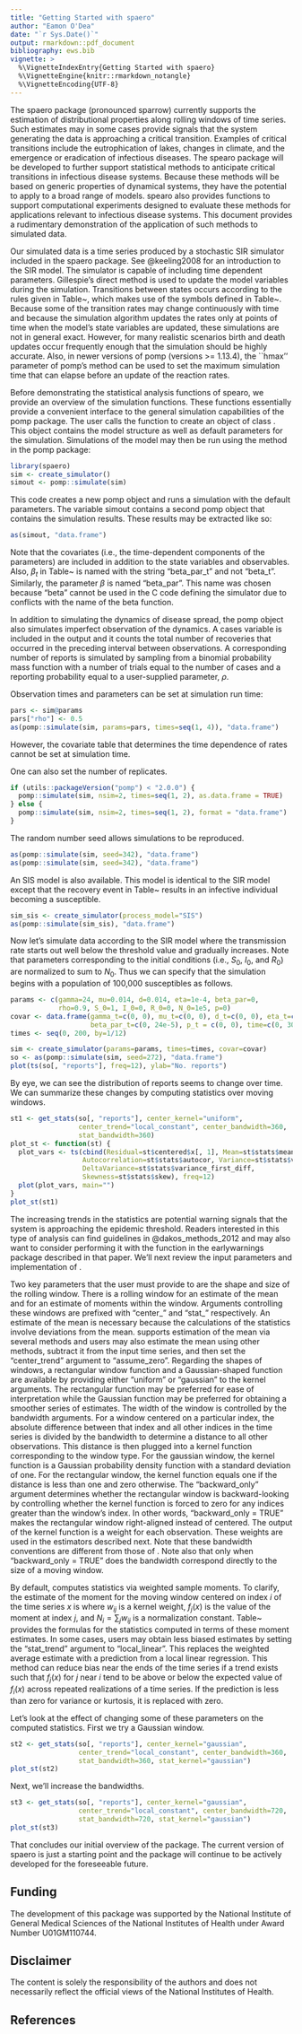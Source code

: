 ```yaml
---
title: "Getting Started with spaero"
author: "Eamon O'Dea"
date: "`r Sys.Date()`"
output: rmarkdown::pdf_document
bibliography: ews.bib
vignette: >
  %\VignetteIndexEntry{Getting Started with spaero}
  %\VignetteEngine{knitr::rmarkdown_notangle}
  %\VignetteEncoding{UTF-8}
---
```


The spaero package (pronounced sparrow) currently supports the
estimation of distributional properties along rolling windows of time
series. Such estimates may in some cases provide signals that the
system generating the data is approaching a critical
transition. Examples of critical transitions include the
eutrophication of lakes, changes in climate, and the emergence or
eradication of infectious diseases. The spearo package will be
developed to further support statistical methods to anticipate
critical transitions in infectious disease systems. Because these
methods will be based on generic properties of dynamical systems, they
have the potential to apply to a broad range of models.  spearo also
provides functions to support computational experiments designed to
evaluate these methods for applications relevant to infectious disease
systems. This document provides a rudimentary demonstration of the
application of such methods to simulated data.

Our simulated data is a time series produced by a stochastic SIR
simulator included in the spaero package. See @keeling2008 for an
introduction to the SIR model. The simulator is capable of including
time dependent parameters. Gillespie's direct method is used to update
the model variables during the simulation. Transitions between states
occurs according to the rules given in Table~\ref{trules}, which makes
use of the symbols defined in Table~\ref{tsymb}. Because some of the
transition rates may change continuously with time and because the
simulation algorithm updates the rates only at points of time when the
model's state variables are updated, these simulations are not in
general exact. However, for many realistic scenarios birth and death
updates occur frequently enough that the simulation should be highly
accurate. Also, in newer versions of pomp (versions >= 1.13.4), the
``hmax'' parameter of pomp's \texttt{simulate} method can be used to
set the maximum simulation time that can elapse before an update of
the reaction rates.

\begin{table}[h] \caption{Transition rules for our stochastic SIR model}
\label{trules}
\begin{tabular}{lll} \hline{Event}&{($\Delta S,\Delta I, \Delta R$)}&{Rate}\\
\hline birth of a susceptible & $(1,0,0)$ & $ N_0 (\mu + \mu_t) [1 - (p + pt_t)] $\\
death of a susceptible & $(-1,0,0)$& $S (d + d_t)$\\
infection & $(-1,1,0)$ & $(\beta + \beta_t) I S + (\eta + \eta_t) S$\\
death of an infective & $(0,-1,0)$ & $I (d + d_t)$\\
recovery of an infective & $(0,-1,1)$ & $I (\gamma + \gamma_t)$\\
death of a removed & $(0,0,-1)$ & $R (d + d_t)$\\
birth of a vaccinated & $(0,0,1)$ & $ N_0 (\mu + \mu_t) (p + p_t)$\\
\hline \end{tabular} \end{table}

\begin{table}[h] \caption{Model symbol definitions. Time-dependent rates have a $t$ subscript.}
\label{tsymb}
\begin{tabular}{ll}
\hline
{Symbol}&{Definition}\\
\hline
$\eta, \eta_t$ & rate of infection from outside of population (i.e., sparking rate) \\
$\beta, \beta_t$ & rates of transmission from within population contacts \\
$\mu, \mu_t$ & birth rates \\
$d, d_t$ & death rates \\
$p, p_t$ & vaccination rates \\
$S$ & number of susceptible individuals\\
$I$ & number of infective individuals \\
$R$ & number of removed individuals \\
$N$ & total population size, $S + I + R$ \\
$N_0$ & initial total population size \\
\hline \end{tabular} \end{table}

Before demonstrating the statistical analysis functions of spearo, we
provide an overview of the simulation functions. These functions
essentially provide a convenient interface to the general simulation
capabilities of the pomp package. The user calls the
\texttt{create\_simulator} function to create an object of class \texttt{pomp}. This
object contains the model structure as well as default parameters for
the simulation. Simulations of the model may then be run using the
\texttt{simulate} method in the pomp package:
```r
library(spaero)
sim <- create_simulator()
simout <- pomp::simulate(sim)
```

This code creates a new pomp object and runs a simulation with the
default parameters. The variable simout contains a second pomp object
that contains the simulation results. These results may be extracted
like so:
```r
as(simout, "data.frame")
```
Note that the covariates (i.e., the time-dependent components of the
parameters) are included in addition to the state variables and
observables. Also, $\beta_t$ in Table~\ref{tsymb} is named with the
string "beta_par_t" and not "beta_t". Similarly, the parameter $\beta$
is named "beta_par". This name was chosen because "beta" cannot be
used in the C code defining the simulator due to conflicts with the
name of the beta function.

In addition to simulating the dynamics of disease spread, the pomp
object also simulates imperfect observation of the dynamics. A cases
variable is included in the output and it counts the total number of
recoveries that occurred in the preceding interval between
observations. A corresponding number of reports is simulated by
sampling from a binomial probability mass function with a number of
trials equal to the number of cases and a reporting probability equal
to a user-supplied parameter, $\rho$.

Observation times and parameters can be set at simulation run time:
```r
pars <- sim@params
pars["rho"] <- 0.5
as(pomp::simulate(sim, params=pars, times=seq(1, 4)), "data.frame")
```
However, the covariate table that determines the time dependence of
rates cannot be set at simulation time.

One can also set the number of replicates.
```r
if (utils::packageVersion("pomp") < "2.0.0") {
  pomp::simulate(sim, nsim=2, times=seq(1, 2), as.data.frame = TRUE)
} else {
  pomp::simulate(sim, nsim=2, times=seq(1, 2), format = "data.frame")
}
```

The random number seed allows simulations to be reproduced.
```r
as(pomp::simulate(sim, seed=342), "data.frame")
as(pomp::simulate(sim, seed=342), "data.frame")
```

An SIS model is also available. This model is identical to the SIR
model except that the recovery event in Table~\ref{trules} results in an
infective individual becoming a susceptible.
```r
sim_sis <- create_simulator(process_model="SIS")
as(pomp::simulate(sim_sis), "data.frame")
```

Now let's simulate data according to the SIR model where the
transmission rate starts out well below the threshold value and
gradually increases. Note that parameters corresponding to the initial
conditions (i.e., $S_0$, $I_0$, and $R_0$) are
normalized to sum to $N_0$. Thus we can specify that the
simulation begins with a population of 100,000 susceptibles as
follows.

```r

params <- c(gamma=24, mu=0.014, d=0.014, eta=1e-4, beta_par=0,
            rho=0.9, S_0=1, I_0=0, R_0=0, N_0=1e5, p=0)
covar <- data.frame(gamma_t=c(0, 0), mu_t=c(0, 0), d_t=c(0, 0), eta_t=c(0, 0),
                    beta_par_t=c(0, 24e-5), p_t = c(0, 0), time=c(0, 300))
times <- seq(0, 200, by=1/12)

sim <- create_simulator(params=params, times=times, covar=covar)
so <- as(pomp::simulate(sim, seed=272), "data.frame")
plot(ts(so[, "reports"], freq=12), ylab="No. reports")

```

By eye, we can see the distribution of reports seems to change over
time. We can summarize these changes by computing statistics over
moving windows.

```r

st1 <- get_stats(so[, "reports"], center_kernel="uniform",
                 center_trend="local_constant", center_bandwidth=360,
                 stat_bandwidth=360)
plot_st <- function(st) {
  plot_vars <- ts(cbind(Residual=st$centered$x[, 1], Mean=st$stats$mean,
                  Autocorrelation=st$stats$autocor, Variance=st$stats$variance,
                  DeltaVariance=st$stats$variance_first_diff,
                  Skewness=st$stats$skew), freq=12)
  plot(plot_vars, main="")
}
plot_st(st1)

```

The increasing trends in the statistics are potential warning
signals that the system is approaching the epidemic threshold. Readers
interested in this type of analysis can find guidelines in
@dakos_methods_2012 and may also want to consider performing it with
the \texttt{generic\_ews} function in the earlywarnings package
described in that paper. We'll next review the input parameters and
implementation of \texttt{get\_stats}.

Two key parameters that the user must provide to \texttt{get\_stats}
are the shape and size of the rolling window. There is a rolling
window for an estimate of the mean and for an estimate of moments
within the window. Arguments controlling these windows are prefixed
with "center_" and "stat_" respectively. An estimate of the mean is
necessary because the calculations of the statistics involve
deviations from the mean. \texttt{get\_stats} supports estimation of
the mean via several methods and users may also estimate the mean
using other methods, subtract it from the input time series, and then
set the "center_trend" argument to "assume_zero". Regarding the shapes
of windows, a rectangular window function and a Gaussian-shaped
function are available by providing either "uniform" or "gaussian" to
the kernel arguments. The rectangular function may be preferred for
ease of interpretation while the Gaussian function may be preferred
for obtaining a smoother series of estimates. The width of the window
is controlled by the bandwidth arguments. For a window centered on a
particular index, the absolute difference between that index and all
other indices in the time series is divided by the bandwidth to
determine a distance to all other observations. This distance is then
plugged into a kernel function corresponding to the window type. For
the gaussian window, the kernel function is a Gaussian probability
density function with a standard deviation of one. For the rectangular
window, the kernel function equals one if the distance is less than
one and zero otherwise. The "backward_only" argument determines
whether the rectangular window is backward-looking by controlling
whether the kernel function is forced to zero for any indices greater
than the window's index. In other words, "backward_only = TRUE" makes
the rectangular window right-aligned instead of centered. The output
of the kernel function is a weight for each observation. These weights
are used in the estimators described next. Note that these bandwidth
conventions are different from those of \texttt{generic\_ews}. Note
also that only when "backward_only = TRUE" does the bandwidth
correspond directly to the size of a moving window.

By default, \texttt{get\_stats} computes statistics via weighted
sample moments. To clarify, the estimate of the moment for the moving
window centered on index $i$ of the time series $x$ is
\begin{equation} m_i(f_j(x)) = \sum_j w_{ij} f_j(x) / N_i,
\end{equation} where $w_{ij}$ is a kernel weight, $f_j(x)$ is the
value of the moment at index $j$, and $N_i = \sum_j w_{ij}$ is a
normalization constant. Table~\ref{tstats} provides the formulas for
the statistics computed in terms of these moment estimates.  In some
cases, users may obtain less biased estimates by setting the
"stat_trend" argument to "local_linear". This replaces the weighted
average estimate with a prediction from a local linear
regression. This method can reduce bias near the ends of the time
series if a trend exists such that $f_j(x)$ for $j$ near $i$ tend to
be above or below the expected value of $f_i(x)$ across repeated
realizations of a time series. If the prediction is less than zero for
variance or kurtosis, it is replaced with zero.

\begin{table}[h] \caption{Formulas for moving window statistics in terms of moment estimates.}  \label{tstats}
\begin{tabular}{ll}
\hline
Statistic & Formula\\
\hline
$\textrm{mean}_i$ & $m_i(x_j)$ \\
$\textrm{variance}_i$ & $m_i((x_j - \textrm{mean}_j)^2)$ \\
$\textrm{variance\_first\_diff}_i$ & $\textrm{variance}_i - \textrm{variance}_{i - 1}$ \\
$\textrm{autocovariance}_i$ & $m_i( (x_j - \textrm{mean}_j)
                                  (x_{j - \textrm{lag}} - \textrm{mean}_{j -\textrm{lag}}))$ \\
$\textrm{autocorrelation}_i$ & $\textrm{autocovariance}_i /
                                (\textrm{variance}_i \times
                                \textrm{variance}_{i - \textrm{lag}})^{0.5} $ \\
$(\textrm{decay time})_i$ & $-\textrm{lag} / (\log \min(\max(\textrm{autocorrelation}_i, 0), 1)$) \\
$(\textrm{index of dispersion})_i$ & $\textrm{variance}_i / \textrm{mean}_i$ \\
$(\textrm{coefficient of variation})_i$ & $(\textrm{variance}_i)^{0.5} / \textrm{mean}_i$ \\
$\textrm{skewness}_i$ & $m_i((x_j - \textrm{mean}_j)^3) / (\textrm{variance}_i)^{1.5}$ \\
$\textrm{kurtosis}_i$ & $m_i((x_j - \textrm{mean}_j)^4) / (\textrm{variance}_i)^2$ \\
\hline
\end{tabular}
\end{table}

Let's look at the effect of changing some of these parameters on the
computed statistics.  First we try a Gaussian window.

```r

st2 <- get_stats(so[, "reports"], center_kernel="gaussian",
                 center_trend="local_constant", center_bandwidth=360,
                 stat_bandwidth=360, stat_kernel="gaussian")
plot_st(st2)


```

Next, we'll increase the bandwidths.
```r

st3 <- get_stats(so[, "reports"], center_kernel="gaussian",
                 center_trend="local_constant", center_bandwidth=720,
                 stat_bandwidth=720, stat_kernel="gaussian")
plot_st(st3)

```

That concludes our initial overview of the package. The current
version of spaero is just a starting point and the package will
continue to be actively developed for the foreseeable future.

## Funding

The development of this package was supported by the National
Institute of General Medical Sciences of the National Institutes of
Health under Award Number U01GM110744.

## Disclaimer

The content is solely the responsibility of the authors and does not
necessarily reflect the official views of the National Institutes of
Health.

## References
